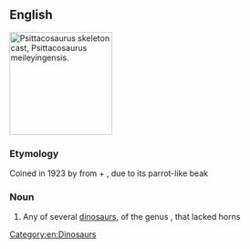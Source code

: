 {{also|Psittacosaurus}}

==English==
[[File:The Childrens Museum of Indianapolis - Psittacosaurus skeleton cast.jpg|180px|thumb|Psittacosaurus skeleton cast, ''Psittacosaurus meileyingensis''.]]
{{rfi|en}}
{{wikipedia}}
{{wikispecies}}

===Etymology===
Coined in 1923 by {{w|Henry Fairfield Osborn}} from {{der|en|grc|ψιττακός|t=parrot}} + {{der|en|grc|σαύρα|t=lizard}}, due to its parrot-like beak

===Noun===
{{en-noun}}

# Any of several [[dinosaur]]s, of the genus {{taxlink|Psittacosaurus|genus|noshow=1}}, that lacked horns

[[Category:en:Dinosaurs]]